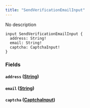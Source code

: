 ```yaml
---
title: "SendVerificationEmailInput"
---
```


No description

```
input SendVerificationEmailInput {
  address: String!
  email: String!
  captcha: CaptchaInput!
}

```

### Fields[](#fields "Direct link to heading")

#### `address` ([String](/developer/graphql-api/references/scalars/string))[](#address-string "Direct link to heading")

#### `email` ([String](/developer/graphql-api/references/scalars/string))[](#email-string "Direct link to heading")

#### `captcha` ([CaptchaInput](/developer/graphql-api/references/inputs/captcha-input))[](#captcha-captchainput "Direct link to heading")